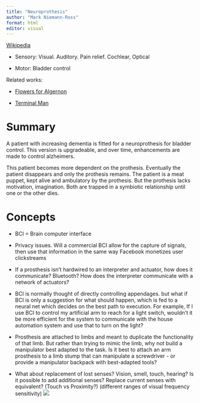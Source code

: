 ```yaml
---
title: "Neuroprothesis"
author: "Mark Niemann-Ross"
format: html
editor: visual
---
```


[Wikipedia](https://en.wikipedia.org/wiki/Neuroprosthetics)

-   Sensory: Visual. Auditory. Pain relief. Cochlear, Optical

-   Motor: Bladder control

Related works:

-   [Flowers for Algernon](https://en.wikipedia.org/wiki/Flowers_for_Algernon)

-   [Terminal Man](https://en.wikipedia.org/wiki/The_Terminal_Man)

# Summary

A patient with increasing dementia is fitted for a neuroprothesis for bladder control. This version is upgradeable, and over time, enhancements are made to control alzheimers.

This patient becomes more dependent on the prothesis. Eventually the patient disappears and only the prothesis remains. The patient is a meat puppet, kept alive and ambulatory by the prothesis. But the prothesis lacks motivation, imagination. Both are trapped in a symbiotic relationship until one or the other dies.

# Concepts

-   BCI = Brain computer interface

-   Privacy issues. Will a commercial BCI allow for the capture of signals, then use that information in the same way Facebook monetizes user clickstreams

-   If a prosthesis isn't hardwired to an interpreter and actuator, how does it communicate? Bluetooth? How does the interpreter communicate with a network of actuators?

-   BCI is normally thought of directly controlling appendages. but what if BCI is only a suggestion for what should happen, which is fed to a neural net which decides on the best path to execution. For example, If I use BCI to control my artificial arm to reach for a light switch, wouldn't it be more efficient for the system to communicate with the house automation system and use that to turn on the light?

-   Prosthesis are attached to limbs and meant to duplicate the functionality of that limb. But rather than trying to mimic the limb, why not build a manipulator best adapted to the task. Is it best to attach an arm prosthesis to a limb stump that can manipulate a screwdriver - or provide a manipulator backpack with best-adapted tools?

-   What about replacement of lost senses? Vision, smell, touch, hearing? Is it possible to add additional senses? Replace current senses with equivalent? (Touch vs Proximity?) (different ranges of visual frequency sensitivity) ![](http://26d3ia2o0l581y7l752i7a5k-wpengine.netdna-ssl.com/wp-content/uploads/2014/12/Visible-spectrum.jpeg)
